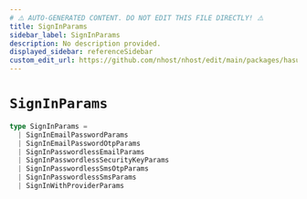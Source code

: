 ```yaml
---
# ⚠️ AUTO-GENERATED CONTENT. DO NOT EDIT THIS FILE DIRECTLY! ⚠️
title: SignInParams
sidebar_label: SignInParams
description: No description provided.
displayed_sidebar: referenceSidebar
custom_edit_url: https://github.com/nhost/nhost/edit/main/packages/hasura-auth-js/src/types/client.ts#L71
---
```


# `SignInParams`

```ts
type SignInParams =
  | SignInEmailPasswordParams
  | SignInEmailPasswordOtpParams
  | SignInPasswordlessEmailParams
  | SignInPasswordlessSecurityKeyParams
  | SignInPasswordlessSmsOtpParams
  | SignInPasswordlessSmsParams
  | SignInWithProviderParams
```
